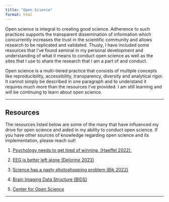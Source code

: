 ```yaml
---
title: "Open Science"
format: html
---
```


Open science is integral to creating good science. Adherence to such practices supports the transparent dissemination of information which concurrently increases the trust in the scientific community and allows research to be replicated and validated. Thusly, I have included some resources that I've found seminal in my personal development and understanding of what it means to conduct open science as well as the sites that I use to share the research that I am a part of and conduct.

Open science is a multi-tiered practice that consists of multiple concepts like reproducibility, accessibility, transparency, diversity and analytical rigor. It cannot simply be described in one paragraph and to understand it requires much more than the resources I've provided. I am still learning and will be continuing to learn about open science.

---

## Resources

The resources listed below are some of the many that have influenced my drive for open science and aided in my ability to conduct open science. If you have other sources of knowledge regarding open science and its implementation, please reach out!

1. [Psychology needs to get tired of winning. (Haeffel 2022).](https://royalsocietypublishing.org/doi/10.1098/rsos.220099)

2. [EEG is better left alone (Delorme 2023)](https://www.nature.com/articles/s41598-023-27528-0)

3. [Science has a nasty photoshopping problem (Bik 2022)](https://www.nytimes.com/interactive/2022/10/29/opinion/science-fraud-image-manipulation-photoshop.html?smid=url-share)

4. [Brain Imaging Data Structure (BIDS)](https://bids.neuroimaging.io/)

5. [Center for Open Science](https://www.cos.io/)

---